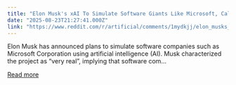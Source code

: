 ```yaml
---
title: "Elon Musk's xAI To Simulate Software Giants Like Microsoft, Calling It 'Macrohard'"
date: "2025-08-23T21:27:41.000Z"
link: "https://www.reddit.com/r/artificial/comments/1mydkjj/elon_musks_xai_to_simulate_software_giants_like/"
---
```


Elon Musk has announced plans to simulate software companies such as Microsoft Corporation using artificial intelligence (AI). Musk characterized the project as “very real”, implying that software com...

[Read more](https://www.reddit.com/r/artificial/comments/1mydkjj/elon_musks_xai_to_simulate_software_giants_like/)
